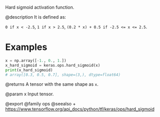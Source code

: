 Hard sigmoid activation function.

@description
It is defined as:

`0 if x < -2.5`, `1 if x > 2.5`, `(0.2 * x) + 0.5 if -2.5 <= x <= 2.5`.

# Examples
```python
x = np.array([-1., 0., 1.])
x_hard_sigmoid = keras.ops.hard_sigmoid(x)
print(x_hard_sigmoid)
# array([0.3, 0.5, 0.7], shape=(3,), dtype=float64)
```

@returns
A tensor with the same shape as `x`.

@param x Input tensor.

@export
@family ops
@seealso
+ <https://www.tensorflow.org/api_docs/python/tf/keras/ops/hard_sigmoid>
